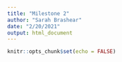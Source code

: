 ```yaml
---
title: "Milestone 2"
author: "Sarah Brashear"
date: "2/20/2021"
output: html_document
---
```


```r
knitr::opts_chunk$set(echo = FALSE)
```
